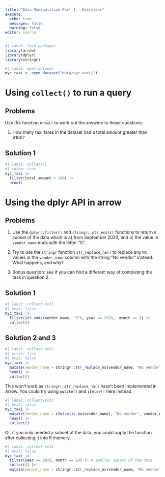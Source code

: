 ```yaml
---
title: "Data Manipulation Part 1 - Exercises"
execute:
  echo: true
  messages: false
  warning: false
editor: source
---
```


```r
#| label: load-packages
library(arrow)
library(dplyr)
library(stringr)
```

```r
#| label: open-dataset
nyc_taxi <- open_dataset("data/nyc-taxi/")
```

::: {#exercise-collect .callout-tip}
# Using `collect()` to run a query

::: panel-tabset
## Problems

Use the function `nrow()` to work out the answers to these questions:

1.  How many taxi fares in the dataset had a total amount greater than \$100?


## Solution 1

```r
#| label: collect-1
#| cache: true
nyc_taxi |>
  filter(total_amount > 100) |>
  nrow()
```

:::
:::

::: {#exercise-dplyr-api .callout-tip}
# Using the dplyr API in arrow

::: panel-tabset
## Problems

1.  Use the `dplyr::filter()` and `stringr::str_ends()` functions to return a subset of the data which is a) from September 2020, and b) the value in `vendor_name` ends with the letter "S".

2.  Try to use the `stringr` function `str_replace_na()` to replace any `NA` values in the `vendor_name` column with the string "No vendor" instead. What happens, and why?

3.  Bonus question: see if you can find a different way of completing the task in question 2.

## Solution 1

```r
#| label: collect-sol1
#| eval: false
nyc_taxi |>
  filter(str_ends(vendor_name, "S"), year == 2020,  month == 9) |>
  collect()
```

## Solution 2 and 3

```r
#| label: collect-sol2
#| error: true
#| eval: false
nyc_taxi |>
  mutate(vendor_name = stringr::str_replace_na(vendor_name, "No vendor")) |>
  head() |>
  collect()
```

This won't work as `stringr::str_replace_na()` hasn't been implemented in Arrow. You could try using `mutate()` and `ifelse()` here instead.

```r
#| label: collect-sol3
#| eval: false
nyc_taxi |>
  mutate(vendor_name = ifelse(is.na(vendor_name), "No vendor", vendor_name)) |>
  head() |>
  collect()
```

Or, if you only needed a subset of the data, you could apply the function after collecting it into R memory.

```r
#| label: collect-sol4
#| eval: false
nyc_taxi |>
  filter(year == 2019, month == 10) |> # smaller subset of the data
  collect() |>
  mutate(vendor_name = stringr::str_replace_na(vendor_name, "No vendor"))
```
:::
:::
